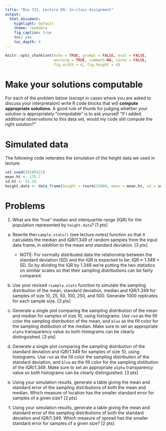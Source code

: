 ```yaml
---
title: "Bio 723, Lecture 09: In-class Assignment"
output:
  html_document:
    highlight: default
    theme: readable
    fig_caption: true
    toc: yes
    toc_depth: 4
---
```


```r
knitr::opts_chunk$set(echo = TRUE, prompt = FALSE, eval = FALSE, 
                      warning = TRUE, comment=NA, cache = FALSE,
                      fig.width = 6, fig.height = 4)
```

# Make your solutions computable

For each of the problem below (except in cases where you are asked to discuss your interpretaion) write R code blocks that will **compute appropriate solutions**. A good rule of thumb for judging whether your solution is appropriately "computable" is to ask yourself "If I added additional observations to this data set, would my code still compute the right solution?"

# Simulated data

The following code reiterates the simulation of the height data we used in lecture:

```r
set.seed(20180321)
mean.ht <- 175.7
sd.ht <- 15.19
height.data <- data_frame(height = rnorm(25000, mean = mean.ht, sd = sd.ht))
```


# Problems

1. What are the "true" median and interquartile range (IQR) for the population represented by `height.data`? [1 pts]

a. Rewrite the`rsample.stats()` (see lecture notes) function so that it calculates the median and IQR/1.349 of random samples from the input data frame, _in addition to_ the mean and standard deviation. [3 pts]

    - NOTE: For normally distributed data the relationship between the standard deviation (SD) and the IQR is expected to be: IQR $\approx$ 1.349 $\times$ SD.  So by dividing the IQR by 1.349 we're putting the two statistics on similiar scales so that their sampling distributions can be fairly compared.

a. Use your revised `rsample.stats` function to simulate the sampling distribution of the mean, standard deviation, median and IQR/1.349 for samples of size 10, 25, 50, 100, 250, and 500.  Generate 1000 replicates for each sample size. [3 pts]

a. Generate a single plot comparing the sampling distribution of the mean and median for samples of size 10, using histograms.  Use `red` as the fill color the sampling distribution of the mean, and `blue` as the fill color for the sampling distibution of the median.  Make sure to set an appropriate `alpha` transparency value so both histograms can be clearly distinguished. [3 pts]

a. Generate a single plot comparing the sampling distribution of the standard deviation and IQR/1.349 for samples of size 10, using histograms.  Use `red` as the fill color the sampling distribution of the standard deviation, and `blue` as the fill color for the sampling distibution of the IQR/1.349.  Make sure to set an appropriate `alpha` transparency value so both histograms can be clearly distinguished.  [3 pts]

a. Using your simulation results, generate a table giving the mean and standard error of the sampling distributions of both the mean and median.  Which measure of location has the smaller standard error for samples of a given size?  [2 pts]

a. Using your simulation results, generate a table giving the mean and standard error of the sampling distributions of both the standard deviation and IQR/1.349.  Which measure of spread has the smaller standard error for samples of a given size?  [2 pts]



